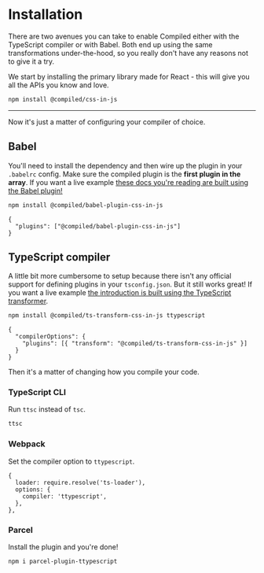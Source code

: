 # Installation

There are two avenues you can take to enable Compiled either with the TypeScript compiler or with Babel.
Both end up using the same transformations under-the-hood,
so you really don't have any reasons not to give it a try.

We start by installing the primary library made for React -
this will give you all the APIs you know and love.

```bash
npm install @compiled/css-in-js
```

---

Now it's just a matter of configuring your compiler of choice.

## Babel

You'll need to install the dependency and then wire up the plugin in your `.babelrc` config.
Make sure the compiled plugin is the **first plugin in the array**.
If you want a live example [these docs you're reading are built using
the Babel plugin!](https://github.com/compiled/website/tree/master/packages/docs)

```bash
npm install @compiled/babel-plugin-css-in-js
```

```
{
  "plugins": ["@compiled/babel-plugin-css-in-js"]
}
```

## TypeScript compiler

A little bit more cumbersome to setup because there isn't any official support for defining plugins in your `tsconfig.json`.
But it still works great!
If you want a live example [the introduction is built using
the TypeScript transformer](https://github.com/compiled/website/tree/master/packages/introduction).

```bash
npm install @compiled/ts-transform-css-in-js ttypescript
```

```
{
  "compilerOptions": {
    "plugins": [{ "transform": "@compiled/ts-transform-css-in-js" }]
  }
}
```

Then it's a matter of changing how you compile your code.

### TypeScript CLI

Run `ttsc` instead of `tsc`.

```diff
ttsc
```

### Webpack

Set the compiler option to `ttypescript`.

```
{
  loader: require.resolve('ts-loader'),
  options: {
    compiler: 'ttypescript',
  },
},
```

### Parcel

Install the plugin and you're done!

```bash
npm i parcel-plugin-ttypescript
```

